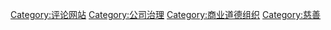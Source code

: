 [[Category:评论网站|Category:评论网站]]
[[Category:公司治理|Category:公司治理]]
[[Category:商业道德组织|Category:商业道德组织]]
[[Category:慈善|Category:慈善]]